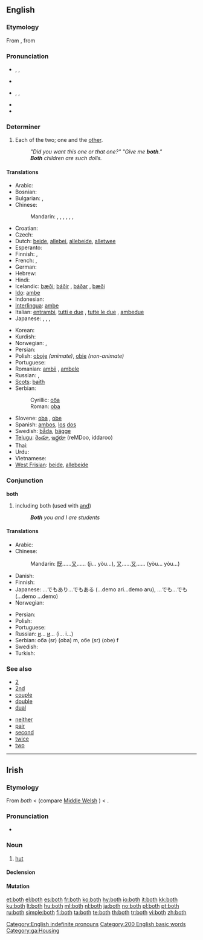 ==English==

{{rank|thing|set|told|197|both|having|look|heard}}

===Etymology===
From {{etyl|enm|en}} {{term|boþe|lang=enm}}, from {{etyl|non|en}} {{term|báðir|lang=non}}

===Pronunciation===
* {{a|UK}} {{enPR|bōth}}, {{IPA|/bəʊθ/}}, {{SAMPA|/b@UT/}}
* {{rhymes|əʊθ}}
* {{a|US}} {{enPR|bōth}}, {{IPA|/boʊθ/}}, {{SAMPA|/boUT/}}
* {{audio|en-us-both.ogg|Audio (US)}}
* {{rhymes|oʊθ}}

===Determiner===
{{en-det}}

# Each of the two; one and the [[other]].
#: ''"Did you want this one or that one?" "Give me '''both'''."''
#: '''''Both''' children are such dolls.''

====Translations====
{{trans-top|each of two; one and the other}}
* Arabic: {{t-|ar|كل|tr=kull}}
* Bosnian: {{t-|bs|oba|m}}
* Bulgarian: {{t|bg|и двамата|m}},  {{t|bg|и двете|f}}
* Chinese:
*: Mandarin: {{t-|cmn|都|alt=...都|tr=...dōu|sc=Hani}}, {{t-|cmn|雙方|sc=Hani}}, {{t-|cmn|双方|tr=shuāngfāng|sc=Hani}}, {{t-|cmn|倆|sc=Hani}}, {{t-|cmn|俩|tr=liǎ|sc=Hani}}, {{t-|cmn|兩|sc=Hani}}, {{t-|cmn|两|tr=liǎng|sc=Hani}}
* Croatian: {{t-|hr|oba|m}}
* Czech: {{t+|cs|oba}}
* Dutch: [[beide]], [[allebei]], [[allebeide]], [[alletwee]]
* Esperanto: {{t-|eo|ambaŭ|xs=Esperanto}}
* Finnish: {{t-|fi|molempi|p|alt=molemmat}}, {{t+|fi|kumpikin|s}}
* French: {{t+|fr|les deux|p}}, {{t+|fr|tous les deux|p}}
* German: {{t+|de|beide}}
* Hebrew: {{t-|he|שני|m|p}}
* Hindi: {{t|hi|दोनों|tr=donõ|xs=Hindi}}
* Icelandic: [[bæði]]; [[báðir]] {{m|p}}, [[báðar]] {{f|p}}, [[bæði]] {{n|p}}
* [[Ido]]: [[ambe]]
* Indonesian: {{t-|id|dua|alt=keduanya|xs=Indonesian}}
* [[Interlingua]]: [[ambe]]
* Italian: [[entrambi]], [[tutti e due]] {{m}}, [[tutte le due]] {{f}}, [[ambedue]]
* Japanese: {{t|ja|両方|tr=ryōhō}},  {{t+|ja|両|alt=両-|tr=ryō}}, {{qualifier|of two people only}} {{t|ja|どちらも|tr=dochira mo}},  {{t+|ja|双方|tr=sōhō}}
{{trans-mid}}
* Korean: {{t|ko|둘 다|tr=dul da|sc=Hang}}
* Kurdish: {{ku-Arab|[[هه‌ردو]]}}
* Norwegian: {{t+|no|begge}},  {{t|no|båe}}
* Persian: {{t|fa|هردو|alt=هَردو|xs=Persian}}
* Polish: [[oboje]] {{m}} ''(animate)'', [[obie]] {{m|f|n}} ''(non-animate)''
* Portuguese: {{t+|pt|ambos}}
* Romanian: [[ambii]] {{m}}, [[ambele]] {{f}}
* Russian: {{t+|ru|оба|m|n|tr=óba}}, {{t-|ru|обе|f|tr=óbe}}
* [[Scots]]: [[baith]]
* Serbian:
*: Cyrillic: [[оба]] {{m}}
*: Roman: [[oba]] {{m}}
* Slovene: [[oba]] {{m}}, [[obe]] {{f}}
* Spanish: [[ambos]], [[el|los]] [[dos]]
* Swedish: [[båda]], [[bägge]]
* [[Telugu]]: [[రెండూ]], [[ఇద్దరూ]] (reMDoo, iddaroo)
* Thai: {{t|th|ทั้งสอง|tr=táng sŏng}}
* Urdu: {{t|ur|دونوں|tr=donõ|xs=Urdu}}
* Vietnamese: {{t|vi|cả hai|xs=Vietnamese}}
* [[West Frisian]]: [[beide]], [[allebeide]]
{{trans-bottom}}

===Conjunction===
'''both'''

# including both (used with [[and]])
#: '''''Both''' you and I are students''

====Translations====
{{trans-top|both...and...}}
* Arabic: {{t|ar|كلا... و...|tr=kalaa... wa...}}
* Chinese:
*: Mandarin: [[既]]……[[又]]…… (jì... yòu...), [[又]]……[[又]]…… (yòu... yòu...)
* Danish: {{t|da|både...og...}}
* Finnish: {{t-|fi|sekä ... että}}
* Japanese: …でもあり…でもある (...demo ari...demo aru), …でも…でも (...demo ...demo)
* Norwegian: {{t|no|både ... og ...}}
{{trans-mid}}
* Persian: {{t|fa|هم...هم|xs=Persian}}
* Polish: {{t|pl|zarówno ..., jak i ...}}
* Portuguese: {{t|pt|ambos...e...}}
* Russian: [[и]]... [[и]]... (i... i...)
* Serbian: оба (sr) (oba) m, обе (sr) (obe) f
* Swedish: {{t|sv|både...och...}}
* Turkish: {{t|tr|hem... hem...}}
{{trans-bottom}}

===See also===
{{rel-top|various semantically related terms}}
* [[2]]
* [[2nd]]
* [[couple]]
* [[double]]
* [[dual]]
{{rel-mid}}
* [[neither]]
* [[pair]]
* [[second]]
* [[twice]]
* [[two]]
{{rel-bottom}}

[[Category:English indefinite pronouns]]

----

==Irish==

===Etymology===
From {{etyl|sga|ga}} ''both'' < {{proto|Celtic|''butā''|lang=ga}} (compare [[Middle Welsh]] {{term|bot||dwelling|lang=wlm}}) < {{proto|Indo-European|''bhuH-''|to be|lang=ga}}.

===Pronunciation===
* {{IPA|lang=ga|[bˠɔh]|[bˠɔ]}}

===Noun===
{{infl|ga|noun|gender=f}}

# [[hut]]

====Declension====
{{ga-noun-f3|b|oth|otha|othanna}}

====Mutation====
{{ga mut cons|b|oth}}

[[Category:200 English basic words]]
[[Category:ga:Housing]]

[[et:both]]
[[el:both]]
[[es:both]]
[[fr:both]]
[[ko:both]]
[[hy:both]]
[[io:both]]
[[it:both]]
[[kk:both]]
[[ku:both]]
[[lt:both]]
[[hu:both]]
[[ml:both]]
[[nl:both]]
[[ja:both]]
[[no:both]]
[[pl:both]]
[[pt:both]]
[[ru:both]]
[[simple:both]]
[[fi:both]]
[[ta:both]]
[[te:both]]
[[th:both]]
[[tr:both]]
[[vi:both]]
[[zh:both]]